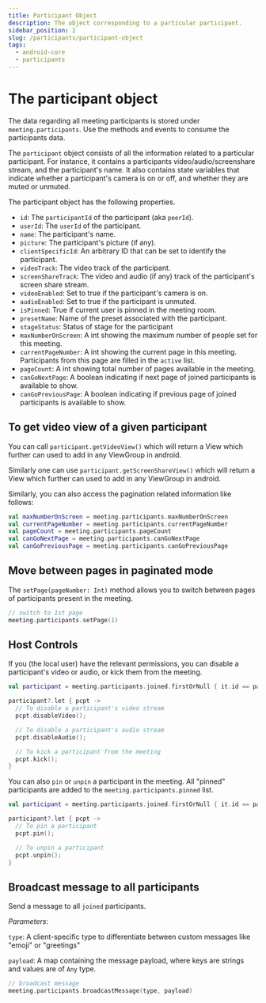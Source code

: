 ```yaml
---
title: Participant Object
description: The object corresponding to a particular participant.
sidebar_position: 2
slug: /participants/participant-object
tags:
  - android-core
  - participants
---
```


# The participant object

The data regarding all meeting participants is stored under `meeting.participants`. Use the methods and events to consume the participants data.

The `participant` object consists of all the information related to a particular participant. For instance, it contains a participants video/audio/screenshare stream, and the participant's name. It also contains state variables that indicate whether a participant's camera is on or off, and whether they are muted or unmuted.

The participant object has the following properties.

- `id`: The `participantId` of the participant (aka `peerId`).
- `userId`: The `userId` of the participant.
- `name`: The participant's name.
- `picture`: The participant's picture (if any).
- `clientSpecificId`: An arbitrary ID that can be set to identify the
  participant.
- `videoTrack`: The video track of the participant.
- `screenShareTrack`: The video and audio (if any) track of the participant's
  screen share stream.
- `videoEnabled`: Set to true if the participant's camera is on.
- `audioEnabled`: Set to true if the participant is unmuted.
- `isPinned`: True if current user is pinned in the meeting room.
- `presetName`: Name of the preset associated with the participant.
- `stageStatus`: Status of stage for the participant
- `maxNumberOnScreen`: A int showing the maximum number of people set for this meeting.
- `currentPageNumber`: A int showing the current page in this meeting. Participants from this page are filled in the `active` list.
- `pageCount`: A int showing total number of pages available in the meeting.
- `canGoNextPage`: A boolean indicating if next page of joined participants is available to show.
- `canGoPreviousPage`: A boolean indicating if previous page of joined participants is available to show.

## To get video view of a given participant

You can call `participant.getVideoView()` which will return a View which further
can used to add in any ViewGroup in android.

Similarly one can use `participant.getScreenShareView()` which will return a
View which further can used to add in any ViewGroup in android.

Similarly, you can also access the pagination related information like follows:

```kotlin
val maxNumberOnScreen = meeting.participants.maxNumberOnScreen
val currentPageNumber = meeting.participants.currentPageNumber
val pageCount = meeting.participants.pageCount
val canGoNextPage = meeting.participants.canGoNextPage
val canGoPreviousPage = meeting.participants.canGoPreviousPage
```

## Move between pages in paginated mode

The `setPage(pageNumber: Int)` method allows you to switch between pages of participants present in the meeting.

```kotlin
// switch to 1st page
meeting.participants.setPage(1)
```

## Host Controls

If you (the local user) have the relevant permissions, you can disable a participant's video or audio, or kick them from the meeting.

```kotlin
val participant = meeting.participants.joined.firstOrNull { it.id == participantId }

participant?.let { pcpt ->
  // To disable a participant's video stream
  pcpt.disableVideo();

  // To disable a participant's audio stream
  pcpt.disableAudio();

  // To kick a participant from the meeting
  pcpt.kick();
}
```

You can also `pin` or `unpin` a participant in the meeting. All "pinned"
participants are added to the `meeting.participants.pinned` list.

```kotlin
val participant = meeting.participants.joined.firstOrNull { it.id == participantId }

participant?.let { pcpt ->
  // To pin a participant
  pcpt.pin();

  // To unpin a participant
  pcpt.unpin();
}
```

## Broadcast message to all participants

Send a message to all `joined` participants.

_Parameters_:

`type`: A client-specific type to differentiate between custom messages like "emoji" or "greetings"

`payload`: A map containing the message payload, where keys are strings and values are of `Any` type.

```kotlin
// broadcast message
meeting.participants.broadcastMessage(type, payload)
```

<head>
  <title>Android Core The participant object</title>
  <meta
    name="description"
    content="Explore the Android Participants Participant Object and its functionalities for effective integration in your application."
  />
</head>

